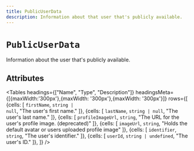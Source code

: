 ---
title: PublicUserData
description: Information about that user that's publicly available.
---


# `PublicUserData`

Information about the user that's publicly available.

## Attributes

<Tables
  headings={["Name", "Type", "Description"]}
  headingsMeta={[{maxWidth:'300px'},{maxWidth: '300px'},{maxWidth: '300px'}]}
  rows={[
    {cells: [
        <code>firstName</code>,
        <code>string | null</code>,
        "The user's first name."
        ]},
    {cells: [
        <code>lastName</code>,
        <code>string | null</code>,
        "The user's last name."
        ]},
    {cells: [
        <code>profileImageUrl</code>,
        <code>string</code>,
        "The URL for the user's profile image. (deprecated)"
        ]},
    {cells: [
        <code>imageUrl</code>,
        <code>string</code>,
        "Holds the default avatar or users uploaded profile image"
        ]},
    {cells: [
        <code>identifier</code>,
        <code>string</code>,
        "The user's identifier."
        ]},
    {cells: [
        <code>userId</code>,
        <code>string | undefined</code>,
        "The user's ID."
        ]},
    ]}
/>